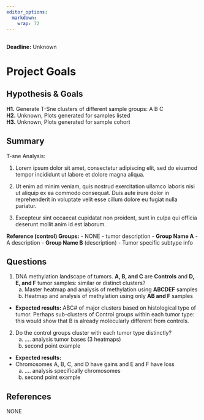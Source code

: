 ```yaml
---
editor_options: 
  markdown: 
    wrap: 72
---
```


<!-- Horizontal rule -->
---

<!-- Deadline -->
**Deadline:** Unknown

# Project Goals {.tabset}

## Hypothesis & Goals

<!-- Hypotheses -->
**H1.** Generate T-Sne clusters of different sample groups: A B C  
**H2.** Unknown, Plots generated for samples listed  
**H3.** Unknown, Plots generated for sample cohort  


## Summary

T-sne Analysis:

1. Lorem ipsum dolor sit amet, consectetur adipiscing elit, sed do eiusmod tempor incididunt ut labore et dolore magna aliqua.  

2. Ut enim ad minim veniam, quis nostrud exercitation ullamco laboris nisi ut aliquip ex ea commodo consequat. Duis aute irure dolor in reprehenderit in voluptate velit esse cillum dolore eu fugiat nulla pariatur.  

3. Excepteur sint occaecat cupidatat non proident, sunt in culpa qui officia deserunt mollit anim id est laborum.  


**Reference (control) Groups:**
- NONE
  - tumor description
- **Group Name A**
  - A description
- **Group Name B** (description)
  - Tumor specific subtype info

## Questions

1. DNA methylation landscape of tumors. **A, B, and C** are **Controls** and **D, E, and F** tumor samples: similar or distinct clusters?
   a. Master heatmap and analysis of methylation using **ABCDEF** samples
   b. Heatmap and analysis of methylation using only **AB and F** samples

- **Expected results:** ABC# of major clusters based on histological type of tumor. Perhaps sub-clusters of Control groups within each tumor type: this would show that B is already molecularly different from controls.

2. Do the control groups cluster with each tumor type distinctly?
   a. .... analysis tumor bases (3 heatmaps)
   b. second point example

- **Expected results:**
- Chromosomes A, B, C, and D have gains and E and F have loss
  a. .... analysis specifically chromosomes
  b. second point example

## References

NONE

